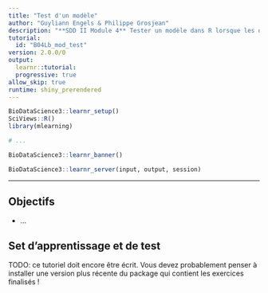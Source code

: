 ```yaml
---
title: "Test d'un modèle"
author: "Guyliann Engels & Philippe Grosjean"
description: "**SDD II Module 4** Tester un modèle dans R lorsque les données sont abondantes."
tutorial:
  id: "B04Lb_mod_test"
version: 2.0.0/0
output:
  learnr::tutorial:
  progressive: true
allow_skip: true
runtime: shiny_prerendered
---
```


```r
BioDataScience3::learnr_setup()
SciViews::R()
library(mlearning)

# ...
```

```r
BioDataScience3::learnr_banner()
```

```r
BioDataScience3::learnr_server(input, output, session)
```

------------------------------------------------------------------------

## Objectifs

-   ...

## Set d'apprentissage et de test

TODO: ce tutoriel doit encore être écrit. Vous devez probablement penser à installer une version plus récente du package qui contient les exercices finalisés !
